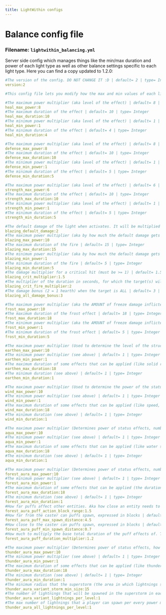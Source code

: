 ```yaml
---
title: LightWithin configs
---
```

# Balance config file
### Filename: `lightwithin_balancing.yml`
Server side config which manages things like the min/max duration and power of each light type as well as other balance settings specific to each light type. Here you can find a copy updated to 1.2.0:

```yaml
#The version of the config. DO NOT CHANGE IT :D | default= 2 | type= Integer
version:2

#This config file lets you modify how the max and min values of each light when it activates. Be very careful while changing these, they could be already multiplied by a setting in the main config file!

#The maximum power multiplier (aka level of the effect) | default= 8 | type= Integer
heal_max_power:8
#The maximum duration of the effect | default= 10 | type= Integer
heal_max_duration:10
#The minimum power multiplier (aka level of the effect) | default= 1 | type= Integer
heal_min_power:1
#The minimum duration of the effect | default= 4 | type= Integer
heal_min_duration:4

#The maximum power multiplier (aka level of the effect) | default= 8 | type= Integer
defense_max_power:8
#The maximum duration of the effect | default= 10 | type= Integer
defense_max_duration:10
#The minimum power multiplier (aka level of the effect) | default= 1 | type= Integer
defense_min_power:1
#The minimum duration of the effect | default= 5 | type= Integer
defense_min_duration:5

#The maximum power multiplier (aka level of the effect) | default= 6 | type= Integer
strength_max_power:6
#The maximum duration of the effect | default= 10 | type= Integer
strength_max_duration:10
#The minimum power multiplier (aka level of the effect) | default= 1 | type= Integer
strength_min_power:1
#The minimum duration of the effect | default= 5 | type= Integer
strength_min_duration:5

#The default damage of the light when activates. It will be multiplied by the power multiplier, and also the target will be set on fire so be careful | default= 2 | type= Integer
blazing_default_damage:2
#The maximum power multiplier (aka by how much the default damage gets multiplied) | default= 10 | type= Integer
blazing_max_power:10
#The maximum duration of the fire | default= 15 | type= Integer
blazing_max_duration:15
#The minimum power multiplier (aka by how much the default damage gets multiplied) | default= 1 | type= Integer
blazing_min_power:1
#The minimum duration of the fire | default= 5 | type= Integer
blazing_min_duration:5
#The damage multiplier for a critical hit (must be >= 1) | default= 1.5 | type= Double
blazing_crit_multiplier:1.5
#The multiplier of the duration in seconds, for which the target(s) will be set on fire (must be >= 1) | default= 2 | type= Integer
blazing_crit_fire_multiplier:2
#The damage bonus (2 = 1 hearth) when the target is ALL | default= 3 | type= Integer
blazing_all_damage_bonus:3

#The maximum power multiplier (aka the AMOUNT of freeze damage inflicted upon activation. 2 = 1 hearth) | default= 10 | type= Integer
frost_max_power:10
#The maximum duration of the frost effect | default= 18 | type= Integer
frost_max_duration:18
#The minimum power multiplier (aka the AMOUNT of freeze damage inflicted upon activation. 2 = 1 hearth) | default= 1 | type= Integer
frost_min_power:1
#The minimum duration of the frost effect | default= 5 | type= Integer
frost_min_duration:5

#The maximum power multiplier (Used to determine the level of the structures spawned and the bonus damage done to enemies) | default= 10 | type= Integer
earthen_max_power:10
#The minimum power multiplier (see above) | default= 1 | type= Integer
earthen_min_power:1
#The maximum duration of some effects that can be applied (like solid rock, mining fatigue) | default= 18 | type= Integer
earthen_max_duration:18
#The minimum duration (see above) | default= 1 | type= Integer
earthen_min_duration:1

#The maximum power multiplier (Used to determine the power of the status effects and the distance of the dash) | default= 10 | type= Integer
wind_max_power:10
#The minimum power multiplier (see above) | default= 1 | type= Integer
wind_min_power:1
#The maximum duration of some effects that can be applied (like speed, haste, slow falling) | default= 18 | type= Integer
wind_max_duration:18
#The minimum duration (see above) | default= 1 | type= Integer
wind_min_duration:1

#The maximum power multiplier (Determines power of status effects, number of drowned spawned, if the cage will spawn a trident and lightning ) | default= 10 | type= Integer
aqua_max_power:10
#The minimum power multiplier (see above) | default= 1 | type= Integer
aqua_min_power:1
#The maximum duration of some effects that can be applied (like water slide, conduit, etc.) | default= 18 | type= Integer
aqua_max_duration:18
#The minimum duration (see above) | default= 1 | type= Integer
aqua_min_duration:1

#The maximum power multiplier (Determines power of status effects, number of glowing entities seen, their category, number of puffs spawned ) | default= 10 | type= Integer
forest_aura_max_power:10
#The minimum power multiplier (see above) | default= 1 | type= Integer
forest_aura_min_power:1
#The maximum duration of some effects that can be applied (the duration of the effects, the amount of time in which the puffs are spawned) | default= 18 | type= Integer
forest_aura_max_duration:18
#The minimum duration (see above) | default= 1 | type= Integer
forest_aura_min_duration:1
#How far puffs affect other entities. Aka how close an entity needs to be in order to obtain the effect of the puff | default= 1.5 | type= Double
forest_aura_puff_action_block_range:1.5
#How far from the caster can puffs spawn, expressed in blocks | default= 4.5 | type= Double
forest_aura_puff_max_spawn_distance:4.5
#How close to the caster can puffs spawn, expressed in blocks | default= 0.7 | type= Double
forest_aura_puff_min_spawn_distance:0.7
#How much to multiply the base total duration of the puff effects of. The base total duration is equal to the duration of the light | default= 1.2 | type= Double
forest_aura_puff_duration_multiplier:1.2

#The maximum power multiplier (Determines power of status effects, how many lightnings are summonable and how many spawn in a storm ) | default= 10 | type= Integer
thunder_aura_max_power:10
#The minimum power multiplier (see above) | default= 1 | type= Integer
thunder_aura_min_power:1
#The maximum duration of some effects that can be applied (like thunder aura and storm aura etc.) | default= 18 | type= Integer
thunder_aura_max_duration:18
#The minimum duration (see above) | default= 1 | type= Integer
thunder_aura_min_duration:1
#The minimum radius that the superstorm (the area in which lightnings spawn) spans across. Bear in mind that it will be increased by one block per level of power multiplier | default= 15 | type= Integer
thunder_aura_variant_storm_min_size:15
#The number of lightnings that will be spawned in the superstorm in each second per every power multiplier level | default= 1 | type= Integer
thunder_aura_variant_lightnings_per_level:1
#The max number of lightnings that a player can spawn per every power multiplier level | default= 1 | type= Integer
thunder_aura_all_lightnings_per_level:1
```